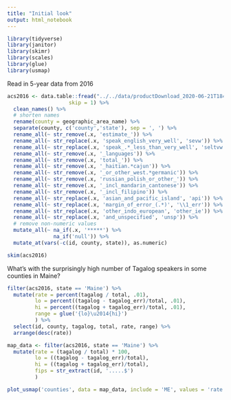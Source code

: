 ```yaml
---
title: "Initial look"
output: html_notebook
---
```


```r
library(tidyverse)
library(janitor)
library(skimr)
library(scales)
library(glue)
library(usmap)
```

Read in 5-year data from 2016

```r
acs2016 <- data.table::fread("../../data/productDownload_2020-06-21T184454/ACSDT5Y2016.C16001_data_with_overlays_2020-06-21T184446.csv", 
                    skip = 1) %>%
  clean_names() %>%
  # shorten names
  rename(county = geographic_area_name) %>%
  separate(county, c('county','state'), sep = ', ') %>%
  rename_all(~ str_remove(.x, 'estimate_')) %>%
  rename_all(~ str_replace(.x, 'speak_english_very_well', 'sevw')) %>%
  rename_all(~ str_replace(.x, 'speak_.*_less_than_very_well', 'seltvw')) %>%
  rename_all(~ str_remove(.x, '_languages')) %>%
  rename_all(~ str_remove(.x, 'total_')) %>%
  rename_all(~ str_remove(.x, '_haitian.*cajun')) %>%
  rename_all(~ str_remove(.x, '_or_other_west.*germanic')) %>%
  rename_all(~ str_remove(.x, 'russian_polish_or_other_')) %>%
  rename_all(~ str_remove(.x, '_incl_mandarin_cantonese')) %>%
  rename_all(~ str_remove(.x, '_incl_filipino')) %>%
  rename_all(~ str_replace(.x, 'asian_and_pacific_island', 'api')) %>%
  rename_all(~ str_replace(.x, 'margin_of_error_(.*)', '\\1_err')) %>%
  rename_all(~ str_replace(.x, 'other_indo_european', 'other_ie')) %>%
  rename_all(~ str_replace(.x, 'and_unspecified', 'unsp')) %>%
  # remove non-numeric values
  mutate_all(~ na_if(.x, '*****') %>%
               na_if('null')) %>%
  mutate_at(vars(-c(id, county, state)), as.numeric)

skim(acs2016)
```

What's with the surprisingly high number of Tagalog speakers in some counties in Maine?

```r
filter(acs2016, state == 'Maine') %>%
  mutate(rate = percent(tagalog / total, .01),
         lo = percent((tagalog - tagalog_err)/total, .01),
         hi = percent((tagalog + tagalog_err)/total, .01),
         range = glue('{lo}\u2014{hi}') 
         ) %>%
  select(id, county, tagalog, total, rate, range) %>%
  arrange(desc(rate))
```

```r
map_data <- filter(acs2016, state == 'Maine') %>%
  mutate(rate = (tagalog / total) * 100,
         lo = ((tagalog - tagalog_err)/total),
         hi = ((tagalog + tagalog_err)/total),
         fips = str_extract(id, '.....$')
         ) 

plot_usmap('counties', data = map_data, include = 'ME', values = 'rate')
```

